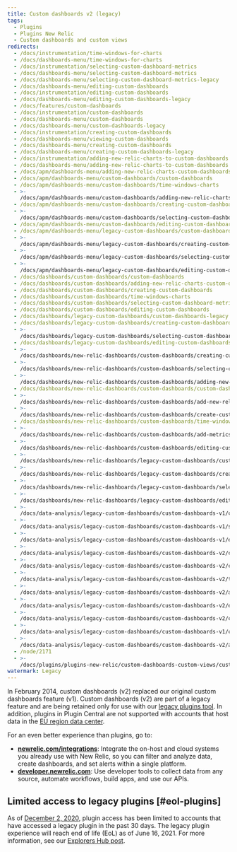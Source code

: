 ```yaml
---
title: Custom dashboards v2 (legacy)
tags:
  - Plugins
  - Plugins New Relic
  - Custom dashboards and custom views
redirects:
  - /docs/instrumentation/time-windows-for-charts
  - /docs/dashboards-menu/time-windows-for-charts
  - /docs/instrumentation/selecting-custom-dashboard-metrics
  - /docs/dashboards-menu/selecting-custom-dashboard-metrics
  - /docs/dashboards-menu/selecting-custom-dashboard-metrics-legacy
  - /docs/dashboards-menu/editing-custom-dashboards
  - /docs/instrumentation/editing-custom-dashboards
  - /docs/dashboards-menu/editing-custom-dashboards-legacy
  - /docs/features/custom-dashboards
  - /docs/instrumentation/custom-dashboards
  - /docs/dashboards-menu/custom-dashboards
  - /docs/dashboards-menu/custom-dashboards-legacy
  - /docs/instrumentation/creating-custom-dashboards
  - /docs/dashboards-menu/viewing-custom-dashboards
  - /docs/dashboards-menu/creating-custom-dashboards
  - /docs/dashboards-menu/creating-custom-dashboards-legacy
  - /docs/instrumentation/adding-new-relic-charts-to-custom-dashboards
  - /docs/dashboards-menu/adding-new-relic-charts-to-custom-dashboards
  - /docs/apm/dashboards-menu/adding-new-relic-charts-custom-dashboards
  - /docs/apm/dashboards-menu/custom-dashboards/custom-dashboards
  - /docs/apm/dashboards-menu/custom-dashboards/time-windows-charts
  - >-
    /docs/apm/dashboards-menu/custom-dashboards/adding-new-relic-charts-custom-dashboards
  - /docs/apm/dashboards-menu/custom-dashboards/creating-custom-dashboards
  - >-
    /docs/apm/dashboards-menu/custom-dashboards/selecting-custom-dashboard-metrics
  - /docs/apm/dashboards-menu/custom-dashboards/editing-custom-dashboards
  - /docs/apm/dashboards-menu/legacy-custom-dashboards/custom-dashboards-legacy
  - >-
    /docs/apm/dashboards-menu/legacy-custom-dashboards/creating-custom-dashboards-legacy
  - >-
    /docs/apm/dashboards-menu/legacy-custom-dashboards/selecting-custom-dashboard-metrics-legacy
  - >-
    /docs/apm/dashboards-menu/legacy-custom-dashboards/editing-custom-dashboards-legacy
  - /docs/dashboards/custom-dashboards/custom-dashboards
  - /docs/dashboards/custom-dashboards/adding-new-relic-charts-custom-dashboards
  - /docs/dashboards/custom-dashboards/creating-custom-dashboards
  - /docs/dashboards/custom-dashboards/time-windows-charts
  - /docs/dashboards/custom-dashboards/selecting-custom-dashboard-metrics
  - /docs/dashboards/custom-dashboards/editing-custom-dashboards
  - /docs/dashboards/legacy-custom-dashboards/custom-dashboards-legacy
  - /docs/dashboards/legacy-custom-dashboards/creating-custom-dashboards-legacy
  - >-
    /docs/dashboards/legacy-custom-dashboards/selecting-custom-dashboard-metrics-legacy
  - /docs/dashboards/legacy-custom-dashboards/editing-custom-dashboards-legacy
  - >-
    /docs/dashboards/new-relic-dashboards/custom-dashboards/creating-custom-dashboards
  - >-
    /docs/dashboards/new-relic-dashboards/custom-dashboards/selecting-custom-dashboard-metrics
  - >-
    /docs/dashboards/new-relic-dashboards/custom-dashboards/adding-new-relic-charts-custom-dashboards
  - /docs/dashboards/new-relic-dashboards/custom-dashboards/custom-dashboards
  - >-
    /docs/dashboards/new-relic-dashboards/custom-dashboards/add-new-relic-charts-custom-dashboards
  - >-
    /docs/dashboards/new-relic-dashboards/custom-dashboards/create-custom-dashboards
  - /docs/dashboards/new-relic-dashboards/custom-dashboards/time-windows-charts
  - >-
    /docs/dashboards/new-relic-dashboards/custom-dashboards/add-metrics-custom-dashboards
  - >-
    /docs/dashboards/new-relic-dashboards/custom-dashboards/editing-custom-dashboards
  - >-
    /docs/dashboards/new-relic-dashboards/legacy-custom-dashboards/custom-dashboards-legacy
  - >-
    /docs/dashboards/new-relic-dashboards/legacy-custom-dashboards/creating-custom-dashboards-legacy
  - >-
    /docs/dashboards/new-relic-dashboards/legacy-custom-dashboards/selecting-custom-dashboard-metrics-legacy
  - >-
    /docs/dashboards/new-relic-dashboards/legacy-custom-dashboards/editing-custom-dashboards-legacy
  - >-
    /docs/data-analysis/legacy-custom-dashboards/custom-dashboards-v1/creating-custom-dashboards-v1-legacy
  - >-
    /docs/data-analysis/legacy-custom-dashboards/custom-dashboards-v1/selecting-custom-dashboard-metrics-v1-legacy
  - >-
    /docs/data-analysis/legacy-custom-dashboards/custom-dashboards-v1/editing-custom-dashboards-v1-legacy
  - >-
    /docs/data-analysis/legacy-custom-dashboards/custom-dashboards-v2/custom-dashboards-legacy
  - >-
    /docs/data-analysis/legacy-custom-dashboards/custom-dashboards-v2/create-custom-dashboards
  - >-
    /docs/data-analysis/legacy-custom-dashboards/custom-dashboards-v2/time-windows-charts
  - >-
    /docs/data-analysis/legacy-custom-dashboards/custom-dashboards-v2/add-metric-timeslice-data-custom-dashboards
  - >-
    /docs/data-analysis/legacy-custom-dashboards/custom-dashboards-v2/editing-custom-dashboards
  - >-
    /docs/data-analysis/legacy-custom-dashboards/custom-dashboards-v2/custom-dashboards-v2-legacy
  - >-
    /docs/data-analysis/legacy-custom-dashboards/custom-dashboards-v1/custom-dashboards-v1-legacy
  - >-
    /docs/data-analysis/legacy-custom-dashboards/custom-dashboards-v2/add-new-relic-charts-custom-dashboards
  - /node/2171
  - >-
    /docs/plugins/plugins-new-relic/custom-dashboards-custom-views/custom-dashboards-v1-legacy
watermark: Legacy
---
```


In February 2014, custom dashboards (v2) replaced our original custom dashboards feature (v1). Custom dashboards (v2) are part of a legacy feature and are being retained only for use with our [legacy plugins tool](#eol-plugins). In addition, plugins in Plugin Central are not supported with accounts that host data in the [EU region data center](/docs/using-new-relic/welcome-new-relic/getting-started/introduction-eu-region-data-center).

<Callout variant="important">
  For an even better experience than plugins, go to:

  * [**newrelic.com/integrations**](https://newrelic.com/integrations): Integrate the on-host and cloud systems you already use with New Relic, so you can filter and analyze data, create dashboards, and set alerts within a single platform.
  * [**developer.newrelic.com**](https://developer.newrelic.com): Use developer tools to collect data from any source, automate workflows, build apps, and use our APIs.
</Callout>

## Limited access to legacy plugins [#eol-plugins]

As of [December 2, 2020](https://discuss.newrelic.com/t/first-notice-limiting-access-to-new-relic-plugins/121832), plugin access has been limited to accounts that have accessed a legacy plugin in the past 30 days. The legacy plugin experience will reach end of life (EoL) as of June 16, 2021. For more information, see our [Explorers Hub post](https://discuss.newrelic.com/t/new-relic-plugin-eol-wednesday-june-16th-2021/127267).
